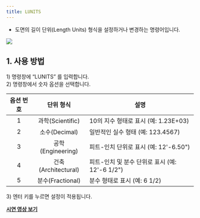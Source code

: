 ```yaml
---
title: LUNITS
---
```



[image1]: ../../../../../assets/images/commands/lunits/image1.png

* 도면의 길이 단위(Length Units) 형식을 설정하거나 변경하는 명령어입니다.

![][image1]

## **1\. 사용 방법**

1\) 명령창에 “LUNITS” 를 입력합니다.  
2\) 명령창에서 숫자 옵션을 선택합니다.

| 옵션 번호 | 단위 형식 | 설명 |
| :---: | :---: | ----- |
| 1 | 과학(Scientific) | 10의 지수 형태로 표시 (예: 1.23E+03) |
| 2 | 소수(Decimal) | 일반적인 실수 형태 (예: 123.4567) |
| 3 | 공학(Engineering) | 피트-인치 단위로 표시 (예: 12'-6.50") |
| 4 | 건축(Architectural) | 피트-인치 및 분수 단위로 표시 (예: 12'-6 1/2") |
| 5 | 분수(Fractional) | 분수 형태로 표시 (예: 6 1/2) |

3\) 엔터 키를 누르면 설정이 적용됩니다.

[**<Icon name="youtube" class="emoji"/> 시연 영상 보기**]()
